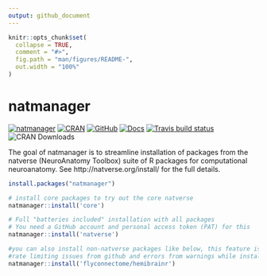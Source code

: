 ```yaml
---
output: github_document
---
```


<!-- README.md is generated from README.Rmd. Please edit that file -->

```r
knitr::opts_chunk$set(
  collapse = TRUE,
  comment = "#>",
  fig.path = "man/figures/README-",
  out.width = "100%"
)
```

# natmanager

<!-- badges: start -->
[![natmanager](https://img.shields.io/badge/natmanager-Part%20of%20the%20natverse-a241b6)](https://natverse.github.io)
[![CRAN](https://img.shields.io/cran/v/natmanager)](https://cran.r-project.org/package=natmanager)
[![GitHub](https://img.shields.io/github/v/release/natverse/natmanager)](https://github.com/natverse/natmanager/releases/)
[![Docs](https://img.shields.io/badge/docs-100%25-brightgreen.svg)](https://natverse.github.io/natmanager/reference/)
[![Travis build status](https://travis-ci.org/natverse/natmanager.svg?branch=master)](https://travis-ci.org/natverse/natmanager)
![CRAN Downloads](http://cranlogs.r-pkg.org/badges/grand-total/natmanager)


<!-- badges: end -->

The goal of natmanager is to streamline installation of packages from the 
natverse (NeuroAnatomy Toolbox) suite of R packages for computational neuroanatomy. See http://natverse.org/install/ for the full details.

```r
install.packages("natmanager")

# install core packages to try out the core natverse
natmanager::install('core')

# Full "batteries included" installation with all packages
# You need a GitHub account and personal access token (PAT) for this
natmanager::install('natverse')

#you can also install non-natverse packages like below, this feature is useful if you want to avoid
#rate limiting issues from github and errors from warnings while installing packages:
natmanager::install('flyconnectome/hemibrainr')
```
